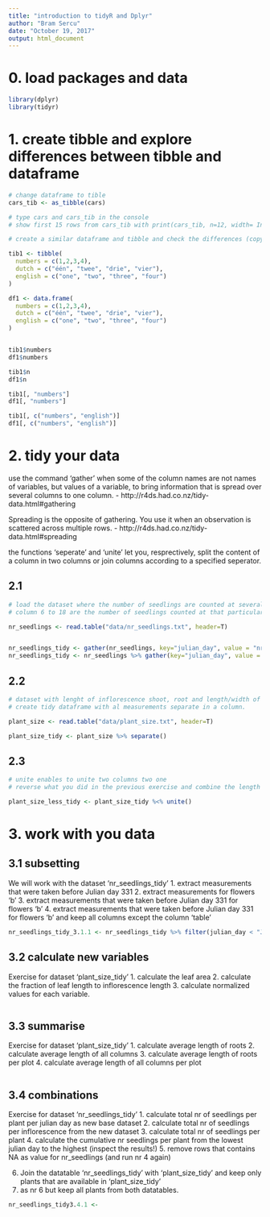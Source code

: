 ```yaml
---
title: "introduction to tidyR and Dplyr"
author: "Bram Sercu"
date: "October 19, 2017"
output: html_document
---
```



# 0. load packages and data

```r
library(dplyr)
library(tidyr)


```


# 1. create tibble and explore differences between tibble and dataframe
```r
# change dataframe to tible
cars_tib <- as_tibble(cars)

# type cars and cars_tib in the console
# show first 15 rows from cars_tib with print(cars_tib, n=12, width= Inf)

# create a similar dataframe and tibble and check the differences (copy to console)

tib1 <- tibble(
  numbers = c(1,2,3,4), 
  dutch = c("één", "twee", "drie", "vier"),
  english = c("one", "two", "three", "four")
)

df1 <- data.frame(
  numbers = c(1,2,3,4), 
  dutch = c("één", "twee", "drie", "vier"),
  english = c("one", "two", "three", "four")
)


tib1$numbers
df1$numbers

tib1$n
df1$n

tib1[, "numbers"]
df1[, "numbers"]

tib1[, c("numbers", "english")]
df1[, c("numbers", "english")]


```

# 2. tidy your data
use the command 'gather' when some of the column names are not names of variables, but values of a variable, to bring information that is spread over several columns to one column.
- http://r4ds.had.co.nz/tidy-data.html#gathering

Spreading is the opposite of gathering. You use it when an observation is scattered across multiple rows. 
- http://r4ds.had.co.nz/tidy-data.html#spreading

the functions 'seperate' and 'unite' let you, resprectively, split the content of a column in two columns or join columns according to a specified seperator.

## 2.1
```r
# load the dataset where the number of seedlings are counted at several dates (given in Julian Date)
# column 6 to 18 are the number of seedlings counted at that particular day (represented as julian day).

nr_seedlings <- read.table("data/nr_seedlings.txt", header=T)


nr_seedlings_tidy <- gather(nr_seedlings, key="julian_day", value = "nr_seedlings", JD233:JD399) 
nr_seedlings_tidy <- nr_seedlings %>% gather(key="julian_day", value = "nr_seedlings", JD233:JD399) 
```


## 2.2
```r
# dataset with lenght of inflorescence shoot, root and length/width of leaf
# create tidy dataframe with al measurements separate in a column.

plant_size <- read.table("data/plant_size.txt", header=T)

plant_size_tidy <- plant_size %>% separate()


```


## 2.3
```r
# unite enables to unite two columns two one
# reverse what you did in the previous exercise and combine the length and width of the leaf again to  one column using '_' as separator between the values

plant_size_less_tidy <- plant_size_tidy %<% unite()

```



# 3. work with you data
## 3.1 subsetting

We will work with the dataset 'nr_seedlings_tidy'
1. extract measurements that were taken before Julian day 331 
2. extract measurements for flowers 'b'
3. extract measurements that were taken before Julian day 331 for flowers 'b'
4. extract measurements that were taken before Julian day 331 for flowers 'b' and keep all columns except the column 'table'

```r
nr_seedlings_tidy_3.1.1 <- nr_seedlings_tidy %>% filter(julian_day < "JD331")
```

## 3.2 calculate new variables
Exercise for dataset 'plant_size_tidy'
1. calculate the leaf area
2. calculate the fraction of leaf length to inflorescence length
3. calculate normalized values for each variable.

```r

```

## 3.3 summarise
Exercise for dataset 'plant_size_tidy'
1. calculate average length of roots
2. calculate average length of all columns
3. calculate average length of roots per plot
4. calculate average length of all columns per plot

```r

```


## 3.4 combinations

Exercise for dataset 'nr_seedlings_tidy'
1. calculate total nr of seedlings per plant per julian day as new base dataset
2. calculate total nr of seedlings per inflorescence from the new dataset
3. calculate total nr of seedlings per plant
4. calculate the cumulative nr seedlings per plant from the lowest julian day to the highest (inspect the results!)
5. remove rows that contains NA as value for nr_seedlings (and run nr 4 again)

6. Join the datatable 'nr_seedlings_tidy' with 'plant_size_tidy' and keep only plants that are available in 'plant_size_tidy'
7. as nr 6 but keep all plants from both datatables.

```r
nr_seedlings_tidy3.4.1 <-


```



